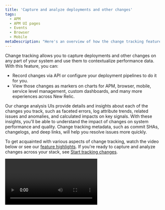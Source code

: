 ```yaml
---
title: 'Capture and analyze deployments and other changes'
tags:
  - APM
  - APM UI pages
  - Events
  - Browser
  - Mobile
metaDescription: "Here's an overview of how the change tracking feature can help you analyze the effects of recent changes on your users and systems."
---
```





Change tracking allows you to capture deployments and other changes on any part of your system and use them to contextualize performance data. With this feature, you can:

* Record changes via API or configure your deployment pipelines to do it for you.
* View those changes as markers on charts for APM, browser, mobile, service level management, custom dashboards, and many more experiences across New Relic.

Our change analysis UIs provide details and insights about each of the changes you track, such as faceted errors, log attribute trends, related issues and anomalies, and calculated impacts on key signals. With these insights, you'll be able to understand the impact of changes on system performance and quality. Change tracking metadata, such as commit SHAs, changelogs, and deep links, will help you resolve issues more quickly.

To get acquainted with various aspects of change tracking, watch the video below or see our [feature highlights](#feature-highlights). If you're ready to capture and analyze changes across your stack, see [Start tracking changes](#start-tracking).

<Video id="ikRUKJf7hyU" type="youtube" />
<figcaption>
  Here's a six-minute video explaining change tracking.
</figcaption>

## Start tracking your changes [#start-tracking]

To begin capturing and analyzing changes, make sure you have set up a free New Relic account:

<InlineSignup/>

After setting up an account, you can start recording changes (including deployments) to any part of your system in a growing number of automated and manual ways:

* [NerdGraph (GraphQL) API](/docs/change-tracking/change-tracking-graphql): You can use [GraphQL mutations](/docs/apis/nerdgraph/get-started/nerdgraph-explorer/#mutations) to designate what changes to track and then run queries to list details about what you're tracking.
* [New Relic CLI](/docs/change-tracking/change-tracking-cli): Use our command line interface to designate what changes you want to track.
* [Jenkins](/docs/change-tracking/ci-cd/change-tracking-jenkins): Our plugin simplifies using Jenkins for tracking changes.
* [GitHub Actions](/docs/change-tracking/ci-cd/change-tracking-github-actions): We have tips about how to configure GitHub Actions in your CI/CD pipeline.

After you capture changes, use them to contextualize your telemetry, performance, and quality data. Learn more about this in [How to view and analyze your changes in New Relic](/docs/change-tracking/change-tracking-view-analyze/).

<Callout variant="tip">
  Don't forget to notify your teams on Slack about deployments and other changes using webhooks. See [Automatically Slack colleagues about system changes](/docs/change-tracking/change-tracking-slack).
</Callout>

## Feature highlights [#feature-highlights]

Change tracking has a number of features that help you gauge the effects of changes in your systems.

### Capture changes in your system on any entity  [#capture-range-of-changes]

Change tracking goes far beyond simple deployment tracking for APM services. You can also track changes in mobile apps, infrastructure hosts, workloads, and more.

Note that if you're using the old REST v2 APM deployments API, you need to migrate to our GraphQL API to start capturing changes on [entity types](/docs/new-relic-solutions/new-relic-one/core-concepts/what-entity-new-relic/#find) besides APM services. If you switch to change tracking with the GraphQL API, you'll be able to leverage our current [Jenkins](/docs/change-tracking/ci-cd/change-tracking-jenkins) and [GitHub Actions](/docs/change-tracking/ci-cd/change-tracking-github-actions) integrations, as well as any future CI/CD integrations.

Our goal is to provide full-platform coverage for markers on charts, but some of the New Relic curated experiences don't yet feature interactive markers on all charts. In the meantime, you can still record changes on relevant entity types and build your own experience around that type using a custom dashboard.

### Quickly answer the question “What changed?” [#what-changed]

Once you start [capturing deployments](#start-tracking) and other changes to entities in your system, you'll automatically see interactive markers drawn on related charts in APM, mobile, browser, service level management, custom dashboards, and elsewhere. You'll also see entity sidebar options related to change tracking (for example, **Deployments**) popping up across New Relic.

### Lower your mean time to resolution (MTTR) [#mttr]

Change tracking has powerful interfaces to help you quickly understand the impact a change has had on your system. Here are some tasks change tracking can help with:

* Want to see how many regressions or new error groups we detected since a change? For more about regressions, see [errors inbox](/docs/errors-inbox/errors-inbox/#status).
* Want to see what anomalous activity we identified since a change?
* Need to run a head-to-head comparison of deployments to see if things are getting better or worse?

You can do these tasks (and more) with our new change tracking UIs. Read about the change tracking experience in [How to view and analyze your changes in New Relic](/docs/change-tracking/change-tracking-view-analyze/).

### All deployment and change data is now stored in one place [#single-source-truth]

Every change you capture via change tracking APIs or integrations is stored in the New Relic database (NRDB). You can query deployment and change data using NRQL and NerdGraph. For examples of how to query for data about changes you have captured see [Query deployments data](/docs/change-tracking/change-tracking-view-analyze/#query-deployments).

<Callout variant="tip">
  Data stored in NRDB is immutable and as such, the markers you create cannot be deleted. The events created will be stored for 13 months by default.
</Callout>

### Make it easier for teams to understand the effects of changes [#api-fields]

With change tracking, you can leverage a growing list of API fields to connect your production telemetry to pre-production workflows, logically group deployments, and unlock fast and easy context sharing between teams.

For example, you can relate multiple deployments or other changes to one another using the `groupID` attribute, or you can add a commit SHA, your changelog, or a deep link to your CI/CD platform.

### Get the information you need without switching contexts [#context-switching]

You can see changes on parts of your system related to the entity you're looking at without switching contexts. By leveraging the New Relic [entity relationships feature](/docs/apis/nerdgraph/examples/nerdgraph-relationships-api-tutorial/), you can automatically see changes to related entities drawn on charts alongside changes made to the central entity. For more on entity relationships, see this [NerdGraph tutorial](/docs/apis/nerdgraph/examples/nerdgraph-relationships-api-tutorial/).

## What's next? [#what-is-next]

If you've already completed the steps above in [Start tracking your changes](#start-tracking), see [How to view and analyze your changes in New Relic](/docs/change-tracking/change-tracking-view-analyze/).
